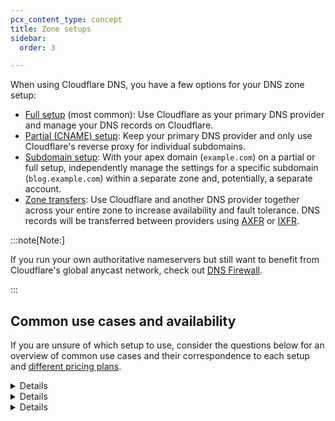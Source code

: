 ```yaml
---
pcx_content_type: concept
title: Zone setups
sidebar:
  order: 3

---
```



When using Cloudflare DNS, you have a few options for your DNS zone setup:

* [Full setup](/dns/zone-setups/full-setup/) (most common): Use Cloudflare as your primary DNS provider and manage your DNS records on Cloudflare.
* [Partial (CNAME) setup](/dns/zone-setups/partial-setup/): Keep your primary DNS provider and only use Cloudflare's reverse proxy for individual subdomains.
* [Subdomain setup](/dns/zone-setups/subdomain-setup/): With your apex domain (`example.com`) on a partial or full setup, independently manage the settings for a specific subdomain (`blog.example.com`) within a separate zone and, potentially, a separate account.
* [Zone transfers](/dns/zone-setups/zone-transfers/): Use Cloudflare and another DNS provider together across your entire zone to increase availability and fault tolerance. DNS records will be transferred between providers using [AXFR](https://datatracker.ietf.org/doc/html/rfc5936) or [IXFR](https://datatracker.ietf.org/doc/html/rfc1995).

:::note[Note:]


If you run your own authoritative nameservers but still want to benefit from Cloudflare's global anycast network, check out [DNS Firewall](/dns/dns-firewall/).


:::

## Common use cases and availability

If you are unsure of which setup to use, consider the questions below for an overview of common use cases and their correspondence to each setup and [different pricing plans](https://www.cloudflare.com/plans/#overview).


<Details header="Are you on a Free or Pro plan?">

If you are on a Free or Pro plan, [full setup](/dns/zone-setups/full-setup/) is the only one available. This is the recommended and most common option.


</Details>


<Details header="Will you be using Cloudflare with other DNS providers?">

If you are on a Business or Enterprise plan, you can use [partial (CNAME) setup](/dns/zone-setups/partial-setup/) to keep your primary DNS provider and only proxy individual subdomains through Cloudflare.

If you are on an Enterprise plan, you also have the option to use [zone transfers](/dns/zone-setups/zone-transfers/) to set up Cloudflare as either a primary or a secondary DNS provider. 
</Details>


<Details header="Do you need to manage subdomains separately?">

If you are on an Enterprise plan, you can use [subdomain setup](/dns/zone-setups/subdomain-setup/) to manage the Cloudflare settings for one or more subdomains separately from your domain apex.


</Details>
